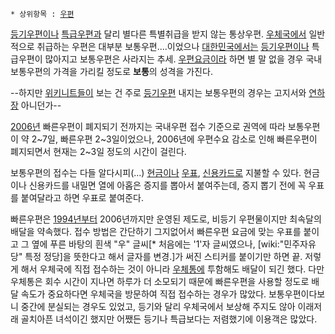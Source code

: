  * 상위항목 : [[우편]]

{{{+1 普通郵便 / Regular Mail }}}

[[등기우편]]이나 [[특급우편]]과 달리 별다른 특별취급을 받지 않는 통상우편. [[우체국]]에서 일반적으로 취급하는 우편은 대부분 보통우편....이었으나 [[대한민국]]에서는 [[등기우편]]이나 특급우편이 많아지고 보통우편은 사라지는 추세. [[우편요금]]이라 하면 별 말 없을 경우 국내 보통우편의 가격을 가리킬 정도로 '''보통'''의 성격을 가진다.

--하지만 [[위키니트]]들이 보는 건 주로 [[등기우편]] 내지는 보통우편의 경우는 고지서와 [[연하장]] 아니던가--

[[2006년]] 빠른우편이 폐지되기 전까지는 국내우편 접수 기준으로 권역에 따라 보통우편이 약 2~7일, 빠른우편 2~3일이었으나, 2006년에 우편수요 감소로 인해 빠른우편이 폐지되면서 현재는 2~3일 정도의 시간이 걸린다.

보통우편의 접수는 다들 알다시피(...) [[현금]]이나 [[우표]], [[신용카드]]로 지불할 수 있다. 현금이나 신용카드를 내밀면 열에 아홉은 증지를 뽑아서 붙여주는데, 증지 뽑기 전에 꼭 우표를 붙여달라고 하면 우표로 붙여준다.

빠른우편은 [[1994년]]부터 2006년까지만 운영된 제도로, 비등기 우편물이지만 최속달의 배달을 약속했다. 접수 방법은 간단하기 그지없어서 빠른우편 요금에 맞는 우표를 붙이고 그 옆에 푸른 바탕의 흰색 "우" 글씨[* 처음에는 '1'자 글씨였으나, [wiki:"민주자유당" 특정 정당]을 뜻한다고 해서 글자를 변경.]가 써진 스티커를 붙이기만 하면 끝. 저렇게 해서 우체국에 직접 접수하는 것이 아니라 [[우체통]]에 투함해도 배달이 되긴 했다. 다만 우체통은 회수 시간이 지나면 하루가 더 소모되기 때문에 빠른우편을 사용할 정도로 배달 속도가 중요하다면 우체국을 방문하여 직접 접수하는 경우가 많았다. 보통우편이다보니 중간에 분실되는 경우도 있었고, 등기와 달리 우체국에서 보상해 주지도 않아 이래저래 골치아픈 녀석이긴 했지만 어쨌든 등기나 특급보다는 저렴했기에 이용객은 많았다.
